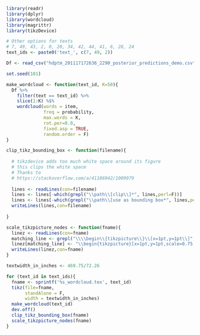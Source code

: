 ```r
library(readr)
library(dplyr)
library(wordcloud)
library(magrittr)
library(tikzDevice)

# Other options for texts 
# 7, 49, 43, 2, 0, 20, 34, 42, 44, 41, 6, 28, 24
text_ids <- paste0('text_', c(7, 49, 2))

Df <- read_csv("hdptm_201117172636_2290_posterior_predictions_demo.csv")

set.seed(101)

make_wordcloud <- function(text_id, K=50){
  Df %>% 
    filter(text == text_id) %>% 
    slice(1:K) %$% 
    wordcloud(words = item, 
              freq = probability, 
              max.words = K, 
              rot.per=0.0,
              fixed.asp = TRUE, 
              random.order = F)
}

clip_tikz_bounding_box <- function(filename){
  
  # tikzdevice adds too much white space around its figure
  # this clips the white space
  # Thanks to 
  # https://stackoverflow.com/a/41186942/1009979
  
  lines <- readLines(con=filename)
  lines <- lines[-which(grepl("\\path\\[clip\\]*", lines,perl=F))]
  lines <- lines[-which(grepl("\\path\\[use as bounding box*", lines,perl=F))]
  writeLines(lines,con=filename)
  
}

scale_tikzpicture_nodes <- function(fname){
  linez <- readLines(con=fname)
  matching_line <- grepl("\\\\begin\\{tikzpicture\\}\\[x=1pt,y=1pt\\]", linez, perl = F)
  linez[matching_line] <- "\\begin{tikzpicture}[x=1pt,y=1pt,scale=0.75,every node/.style={scale=0.7}]"
  writeLines(linez,con=fname)
}

textwidth_in_inches <- 469.75/72.26

for (text_id in text_ids){
  fname <- sprintf('%s_wordcloud.tex', text_id)
  tikz(file=fname,
       standAlone = F,
       width = textwidth_in_inches)
  make_wordcloud(text_id)
  dev.off()
  clip_tikz_bounding_box(fname)
  scale_tikzpicture_nodes(fname)
}

```

\begin{figure}
\noindent{\begin{minipage}{.5\textwidth}
{\footnotesize\textit{It was a great discovery. But it was utterly disastrous for classical physics.
An electron encircling a nucleus is continuously subject to acceleration as its
velocity keeps on changing direction. (Acceleration is just the rate of change
of velocity.) It is an inexorable \ldots\ldots atom would be unstable, as its electrons spiralled
ever closer to the nucleus, and it would emit its dying radiation in a band of
frequencies with no trace of discreteness. The nuclear atom dealt
the coup de grace to classical physics.}}s
\end{minipage}
\hspace{3mm}
\begin{minipage}{0.5\textwidth}
\centering
\input{child_rmd_files/text_49_wordcloud}
\end{minipage}}

\vspace{5mm}

\noindent{\begin{minipage}{.5\textwidth}
{\footnotesize\textit{Some social scientists have conceptualised these workers in terms of a reserve
army of labour. In this case, they would constitute a pool of labour which can
be utilised in boom periods and disregarded in recessions. This view sees the
experience of the Third world \ldots\ldots function of the reserve army of
labour was keeping wages low and, to this end, the absolute size of the reserve
army need not be very great. The high numbers and continuing growth of this
sector in Latin America would suggest that concepts of European analysis are not
sufficient.}}
\end{minipage}
\hspace{3mm}
\begin{minipage}{0.5\textwidth}
\centering
\input{child_rmd_files/text_7_wordcloud}
\end{minipage}}

\vspace{5mm}

\noindent{\begin{minipage}{.5\textwidth}
{\footnotesize\textit{When John Major talks of a ‘nation being at ease with itself’, which
particular nation is he speaking about? Is he addressing his comments to all
those who have become marginalised and dispossessed as a result of right-wing
Conservative policies over the years? Or is he speaking about that nation of
complacent and indifferent shopkeepers \ldots \ldots capitalist market like a silk glove.
England became one nation again, a land of hope and glory, Elgar, teacakes and
cricket. This England is not one recognised by many of my friends.}}
\end{minipage}
\hspace{3mm}
\begin{minipage}{0.5\textwidth}
\centering
\input{child_rmd_files/text_2_wordcloud}
\end{minipage}}
\caption{On the left column are shown portions of three example texts used in
the behavioural experiments. In the right hand column,
corresponding to each text, we show \hdptm's posterior predictive probability
distribution over the vocabulary. In each case, the word cloud displays the 50
most probable words according to the posterior distribution, and it scales each
word according to its probability. Note that many of the words with relatively
high posterior predictive probability may not have actually occurred per se in
the corresponding text. To the extent that the posterior predictive distribution
is the basis of memory recall and recognition, these items effectively represent
\emph{false memories}.}
\label{fig:wordclouds}
\end{figure}
